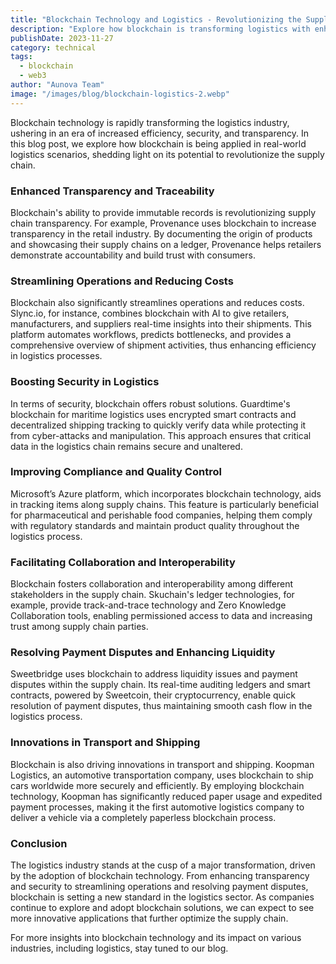 ```yaml
---
title: "Blockchain Technology and Logistics - Revolutionizing the Supply Chain"
description: "Explore how blockchain is transforming logistics with enhanced security, efficiency, and transparency in our latest blog post."
publishDate: 2023-11-27
category: technical
tags:
  - blockchain
  - web3
author: "Aunova Team"
image: "/images/blog/blockchain-logistics-2.webp"
---
```


Blockchain technology is rapidly transforming the logistics industry, ushering in an era of increased efficiency, security, and transparency. In this blog post, we explore how blockchain is being applied in real-world logistics scenarios, shedding light on its potential to revolutionize the supply chain.

### Enhanced Transparency and Traceability

Blockchain's ability to provide immutable records is revolutionizing supply chain transparency. For example, Provenance uses blockchain to increase transparency in the retail industry. By documenting the origin of products and showcasing their supply chains on a ledger, Provenance helps retailers demonstrate accountability and build trust with consumers​​.

### Streamlining Operations and Reducing Costs

Blockchain also significantly streamlines operations and reduces costs. Slync.io, for instance, combines blockchain with AI to give retailers, manufacturers, and suppliers real-time insights into their shipments. This platform automates workflows, predicts bottlenecks, and provides a comprehensive overview of shipment activities, thus enhancing efficiency in logistics processes​​.

### Boosting Security in Logistics

In terms of security, blockchain offers robust solutions. Guardtime's blockchain for maritime logistics uses encrypted smart contracts and decentralized shipping tracking to quickly verify data while protecting it from cyber-attacks and manipulation. This approach ensures that critical data in the logistics chain remains secure and unaltered.

### Improving Compliance and Quality Control

Microsoft’s Azure platform, which incorporates blockchain technology, aids in tracking items along supply chains. This feature is particularly beneficial for pharmaceutical and perishable food companies, helping them comply with regulatory standards and maintain product quality throughout the logistics process​​.

### Facilitating Collaboration and Interoperability

Blockchain fosters collaboration and interoperability among different stakeholders in the supply chain. Skuchain's ledger technologies, for example, provide track-and-trace technology and Zero Knowledge Collaboration tools, enabling permissioned access to data and increasing trust among supply chain parties​​.

### Resolving Payment Disputes and Enhancing Liquidity

Sweetbridge uses blockchain to address liquidity issues and payment disputes within the supply chain. Its real-time auditing ledgers and smart contracts, powered by Sweetcoin, their cryptocurrency, enable quick resolution of payment disputes, thus maintaining smooth cash flow in the logistics process​​.

### Innovations in Transport and Shipping

Blockchain is also driving innovations in transport and shipping. Koopman Logistics, an automotive transportation company, uses blockchain to ship cars worldwide more securely and efficiently. By employing blockchain technology, Koopman has significantly reduced paper usage and expedited payment processes, making it the first automotive logistics company to deliver a vehicle via a completely paperless blockchain process​​.

### Conclusion

The logistics industry stands at the cusp of a major transformation, driven by the adoption of blockchain technology. From enhancing transparency and security to streamlining operations and resolving payment disputes, blockchain is setting a new standard in the logistics sector. As companies continue to explore and adopt blockchain solutions, we can expect to see more innovative applications that further optimize the supply chain.

For more insights into blockchain technology and its impact on various industries, including logistics, stay tuned to our blog.
